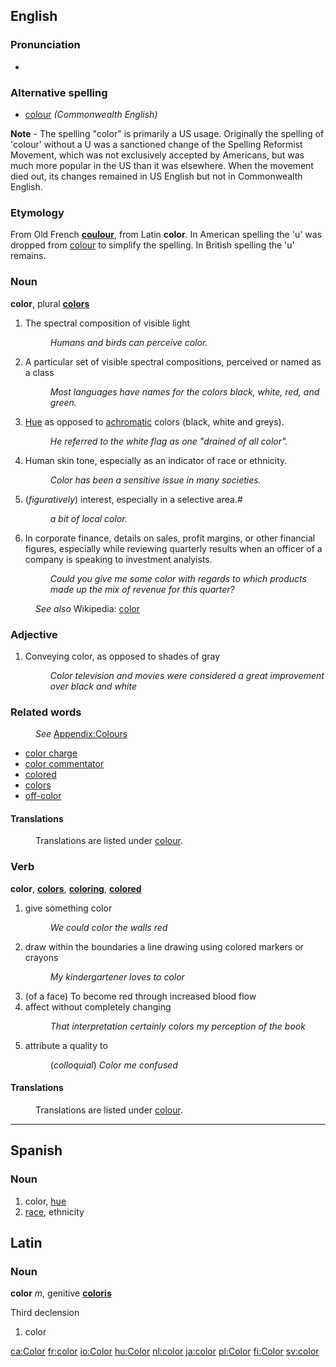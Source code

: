 ==English==
===Pronunciation===
*{{AHD|/kŭl'ər/}}

=== Alternative spelling===
*[[colour]] ''(Commonwealth English)''
'''Note''' - The spelling "color" is primarily a US usage.  Originally the spelling of 'colour' without a U was a sanctioned change of the Spelling Reformist Movement, which was not exclusively accepted by Americans, but was much more popular in the US than it was elsewhere. When the movement died out, its changes remained in US English but not in Commonwealth English.

=== Etymology ===
From Old French '''[[coulour]]''', from Latin '''color'''.  In American spelling the 'u' was dropped from [[colour]] to simplify the spelling. In British spelling the 'u' remains.

=== Noun ===
'''color''', plural '''[[colors]]'''

# The spectral composition of visible light
#: ''Humans and birds can perceive color.''
#  A particular set of visible spectral compositions, perceived or named as a class
#: ''Most languages have names for the colors black, white, red, and green.'' 
# [[Hue]] as opposed to [[achromatic]] colors (black, white and greys).
#: ''He referred to the white flag as one "drained of all color".''
# Human skin tone, especially as an indicator of race or ethnicity.
#: ''Color has been a sensitive issue in many societies.''
# (''figuratively'') interest, especially in a selective area.#
#: ''a bit of local color.''
# In corporate finance, details on sales, profit margins, or other financial figures, especially while reviewing quarterly results when an officer of a company is speaking to investment analyists.
#: ''Could you give me some color with regards to which products made up the mix of revenue for this quarter?''

:''See also'' Wikipedia: [[w:color|color]]

=== Adjective ===

# Conveying color, as opposed to shades of gray
#: ''Color television and movies were considered a great improvement over black and white''

=== Related words ===
:''See'' [[Wiktionary_Appendix:Colours|Appendix:Colours]]
* [[color charge]]
* [[color commentator]]
* [[colored]]
* [[colors]]
* [[off-color]]

==== Translations ====
:Translations are listed under [[colour]].

=== Verb ===
'''color''', '''[[colors]]''', '''[[coloring]]''', '''[[colored]]'''

# give something color
#: ''We could color the walls red''
# draw within the boundaries a line drawing using colored markers or crayons
#: ''My kindergartener loves to color''
# (of a face) To become red through increased blood flow
# affect without completely changing
#: ''That interpretation certainly colors my perception of the book''
# attribute a quality to
#: (''colloquial'') ''Color me confused''

==== Translations ====
:Translations are listed under [[colour]].

----

==Spanish==
===Noun===
#color, [[hue]]
#[[race]], ethnicity

==Latin==
===Noun===
'''color''' ''m'', genitive '''[[coloris]]'''

Third declension

# color

[[ca:Color]]
[[fr:color]]
[[io:Color]]
[[hu:Color]]
[[nl:color]]
[[ja:color]]
[[pl:Color]]
[[fi:Color]]
[[sv:color]]
